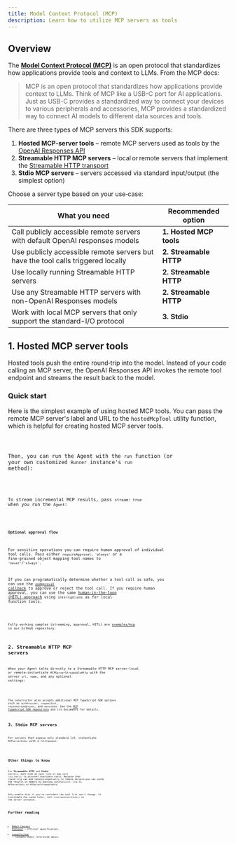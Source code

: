 ```yaml
---
title: Model Context Protocol (MCP)
description: Learn how to utilize MCP servers as tools
---
```



## Overview

The [**Model Context Protocol (MCP)**](https://modelcontextprotocol.io) is an open protocol that standardizes how applications provide tools and context to LLMs. From the MCP docs:

> MCP is an open protocol that standardizes how applications provide context to LLMs. Think of MCP like a USB-C port for AI applications. Just as USB-C provides a standardized way to connect your devices to various peripherals and accessories, MCP provides a standardized way to connect AI models to different data sources and tools.

There are three types of MCP servers this SDK supports:

1. **Hosted MCP‑server tools** – remote MCP servers used as tools by the [OpenAI Responses API](https://platform.openai.com/docs/guides/tools-remote-mcp)
2. **Streamable HTTP MCP servers** – local or remote servers that implement the [Streamable HTTP transport](https://modelcontextprotocol.io/docs/concepts/transports#streamable-http)
3. **Stdio MCP servers** – servers accessed via standard input/output (the simplest option)

Choose a server type based on your use‑case:

| What you need                                                                    | Recommended option      |
| -------------------------------------------------------------------------------- | ----------------------- |
| Call publicly accessible remote servers with default OpenAI responses models     | **1. Hosted MCP tools** |
| Use publicly accessible remote servers but have the tool calls triggered locally | **2. Streamable HTTP**  |
| Use locally running Streamable HTTP servers                                      | **2. Streamable HTTP**  |
| Use any Streamable HTTP servers with non-OpenAI Responses models                 | **2. Streamable HTTP**  |
| Work with local MCP servers that only support the standard-I/O protocol          | **3. Stdio**            |

## 1. Hosted MCP server tools

Hosted tools push the entire round‑trip into the model. Instead of your code calling an MCP server, the OpenAI Responses API invokes the remote tool endpoint and streams the result back to the model.

### Quick start

Here is the simplest example of using hosted MCP tools. You can pass the remote MCP server's label and URL to the `hostedMcpTool` utility function, which is helpful for creating hosted MCP server tools.

<Code lang="typescript" code={hostedAgentExample} title="hostedAgent.ts" />

Then, you can run the Agent with the `run` function (or your own customized `Runner` instance's `run` method):

<Code
  lang="typescript"
  code={hostedExample}
  title="Run with hosted MCP tools"
/>

To stream incremental MCP results, pass `stream: true` when you run the `Agent`:

<Code
  lang="typescript"
  code={hostedStreamExample}
  title="Run with hosted MCP tools (streaming)"
/>

#### Optional approval flow

For sensitive operations you can require human approval of individual tool calls. Pass either `requireApproval: 'always'` or a fine‑grained object mapping tool names to `'never'`/`'always'`.

If you can programatically determine whether a tool call is safe, you can use the [`onApproval` callback](https://github.com/openai/openai-agents-js/blob/main/examples/mcp/hosted-mcp-on-approval.ts) to approve or reject the tool call. If you require human approval, you can use the same [human-in-the-loop (HITL) approach](/openai-agents-js/guides/human-in-the-loop/) using `interruptions` as for local function tools.

<Code
  lang="typescript"
  code={hostedHITLExample}
  title="Human in the loop with hosted MCP tools"
/>

Fully working samples (streaming, approval, HITL) are [examples/mcp](https://github.com/openai/openai-agents-js/tree/main/examples/mcp) in our GitHub repository.

## 2. Streamable HTTP MCP servers

When your Agent talks directly to a Streamable HTTP MCP server—local or remote—instantiate `MCPServerStreamableHttp` with the server `url`, `name`, and any optional settings:

<Code
  lang="typescript"
  code={streamableHttpExample}
  title="Run with Streamable HTTP MCP servers"
/>

The constructor also accepts additional MCP TypeScript‑SDK options such as `authProvider`, `requestInit`, `reconnectionOptions`, and `sessionId`. See the [MCP TypeScript SDK repository](https://github.com/modelcontextprotocol/typescript-sdk) and its documents for details.

## 3. Stdio MCP servers

For servers that expose only standard I/O, instantiate `MCPServerStdio` with a `fullCommand`:

<Code
  lang="typescript"
  code={stdioExample}
  title="Run with Stdio MCP servers"
/>

## Other things to know

For **Streamable HTTP** and **Stdio** servers, each time an `Agent` runs it may call `list_tools()` to discover available tools. Because that round‑trip can add latency—especially to remote servers—you can cache the results in memory by passing `cacheToolsList: true` to `MCPServerStdio` or `MCPServerStreamableHttp`.

Only enable this if you're confident the tool list won't change. To invalidate the cache later, call `invalidateToolsCache()` on the server instance.

## Further reading

- [Model Context Protocol](https://modelcontextprotocol.io/) – official specification.
- [examples/mcp](https://github.com/openai/openai-agents-js/tree/main/examples/mcp) – runnable
  demos referenced above.
